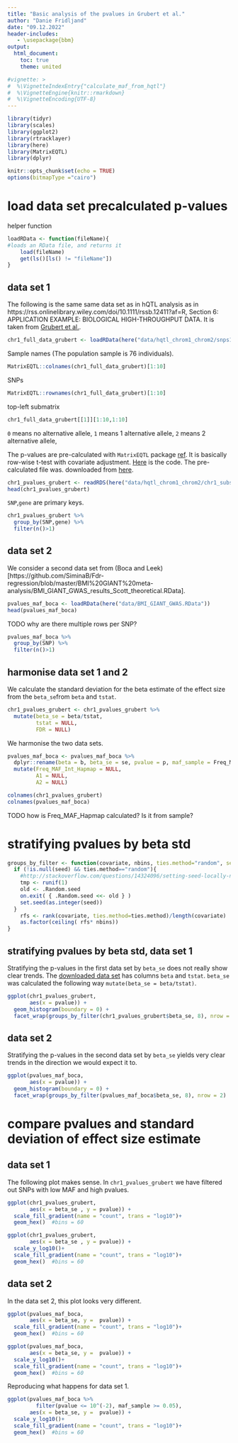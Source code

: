 ```yaml
---
title: "Basic analysis of the pvalues in Grubert et al."
author: "Danie Fridljand"
date: "09.12.2022"
header-includes:
   - \usepackage{bbm}
output:
  html_document:
    toc: true
    theme: united

#vignette: >
#  %\VignetteIndexEntry{"calculate_maf_from_hqtl"}
#  %\VignetteEngine{knitr::rmarkdown}
#  %\VignetteEncoding{UTF-8}
---
```


```r
library(tidyr)
library(scales)
library(ggplot2)
library(rtracklayer)
library(here)
library(MatrixEQTL)
library(dplyr)

knitr::opts_chunk$set(echo = TRUE)
options(bitmapType ="cairo")
```

# load data set precalculated p-values

helper function
```r
loadRData <- function(fileName){
#loads an RData file, and returns it
    load(fileName)
    get(ls()[ls() != "fileName"])
}
```

## data set 1

The following is the same same data set as in hQTL analysis as in https://rss.onlinelibrary.wiley.com/doi/10.1111/rssb.12411?af=R, Section 6: APPLICATION EXAMPLE: BIOLOGICAL HIGH-THROUGHPUT DATA. It is taken from [Grubert et al.](https://linkinghub.elsevier.com/retrieve/pii/S0092867415009642). 
```r
chr1_full_data_grubert <- loadRData(here("data/hqtl_chrom1_chrom2/snps1.filtered.allGT.txt.rda"))
```

Sample names (The population sample is 76 individuals).
```r
MatrixEQTL::colnames(chr1_full_data_grubert)[1:10]
```

SNPs
```r
MatrixEQTL::rownames(chr1_full_data_grubert)[1:10]
```

top-left submatrix
```r
chr1_full_data_grubert[[1]][1:10,1:10]
```
`0` means no alternative allele, `1` means 1 alternative allele, `2` means 2 alternative allele, 

The p-values are pre-calculated with `MatrixEQTL` package [ref](https://academic.oup.com/bioinformatics/article-lookup/doi/10.1093/bioinformatics/bts163). It is basically row-wise t-test with covariate adjustment. [Here](https://github.com/nignatiadis/IHWpaper/blob/master/inst/real_data_examples/hqtl_example_analysis.R) is the code. The pre-calculated file was. downloaded from [here](https://github.com/nignatiadis/IHWpaper/blob/master/inst/extdata/real_data/hqtl_chrom1_chrom2/chr1_subset.Rds).
```r
chr1_pvalues_grubert <- readRDS(here("data/hqtl_chrom1_chrom2/chr1_subset.Rds"))
head(chr1_pvalues_grubert)
```
`SNP`,`gene` are primary keys.
```r
chr1_pvalues_grubert %>%
  group_by(SNP,gene) %>%
  filter(n()>1)
```

## data set 2

We consider a second data set
from (Boca and Leek)[https://github.com/SiminaB/Fdr-regression/blob/master/BMI%20GIANT%20meta-analysis/BMI_GIANT_GWAS_results_Scott_theoretical.RData].
```r
pvalues_maf_boca <- loadRData(here("data/BMI_GIANT_GWAS.RData"))
head(pvalues_maf_boca)
```

TODO why are there multiple rows per SNP?
```r
pvalues_maf_boca %>%
  group_by(SNP) %>%
  filter(n()>1)
```
 
## harmonise data set 1 and 2

We calculate the standard deviation for the beta estimate of the effect size from the `beta_se`from `beta` and `tstat`.
```r
chr1_pvalues_grubert <- chr1_pvalues_grubert %>%
  mutate(beta_se = beta/tstat,
         tstat = NULL,
         FDR = NULL)
```

We harmonise the two data sets.
```r
pvalues_maf_boca <- pvalues_maf_boca %>%
  dplyr::rename(beta = b, beta_se = se, pvalue = p, maf_sample = Freq_MAF_Hapmap) %>%
  mutate(Freq_MAF_Int_Hapmap = NULL,
         A1 = NULL,
         A2 = NULL)

colnames(chr1_pvalues_grubert)
colnames(pvalues_maf_boca)
```
TODO how is Freq_MAF_Hapmap calculated? Is it from sample?

# stratifying pvalues by beta std
```r
groups_by_filter <- function(covariate, nbins, ties.method="random", seed=NULL){
  if (!is.null(seed) && ties.method=="random"){
    #http://stackoverflow.com/questions/14324096/setting-seed-locally-not-globally-in-r?rq=1
    tmp <- runif(1)
    old <- .Random.seed
    on.exit( { .Random.seed <<- old } )
    set.seed(as.integer(seed)) 
  }
	rfs <- rank(covariate, ties.method=ties.method)/length(covariate)
	as.factor(ceiling( rfs* nbins))
}
```

## stratifying pvalues by beta std, data set 1

Stratifying the p-values in the first data set by `beta_se` does not really show clear trends. 
The [downloaded data set](https://github.com/nignatiadis/IHWpaper/blob/master/inst/extdata/real_data/hqtl_chrom1_chrom2/chr1_subset.Rds) has columns `beta` and `tstat`. `beta_se` was calculated the following way `mutate(beta_se = beta/tstat)`.
```r
ggplot(chr1_pvalues_grubert, 
       aes(x = pvalue)) +
  geom_histogram(boundary = 0) +
  facet_wrap(groups_by_filter(chr1_pvalues_grubert$beta_se, 8), nrow = 2)
```

## data set 2

Stratifying the p-values in the second data set by `beta_se` yields very clear trends in the direction we would expect it to.
```r
ggplot(pvalues_maf_boca, 
       aes(x = pvalue)) +
  geom_histogram(boundary = 0) +
  facet_wrap(groups_by_filter(pvalues_maf_boca$beta_se, 8), nrow = 2)
```


# compare pvalues and standard deviation of effect size estimate

## data set 1
The following plot makes sense. In `chr1_pvalues_grubert` we have filtered out SNPs with low MAF and high pvalues. 
```r
ggplot(chr1_pvalues_grubert,
       aes(x = beta_se , y = pvalue)) +
  scale_fill_gradient(name = "count", trans = "log10")+
  geom_hex()  #bins = 60
```

```r
ggplot(chr1_pvalues_grubert,
       aes(x = beta_se , y = pvalue)) +
  scale_y_log10()+
  scale_fill_gradient(name = "count", trans = "log10")+
  geom_hex()  #bins = 60
```

## data set 2

In the data set 2, this plot looks very different.

```r
ggplot(pvalues_maf_boca,
       aes(x = beta_se, y =  pvalue)) +
  scale_fill_gradient(name = "count", trans = "log10")+
  geom_hex()  #bins = 60
```
```r
ggplot(pvalues_maf_boca,
       aes(x = beta_se, y =  pvalue)) +
  scale_y_log10()+
  scale_fill_gradient(name = "count", trans = "log10")+
  geom_hex()  #bins = 60
```

Reproducing what happens for data set 1.
```r
ggplot(pvalues_maf_boca %>%
         filter(pvalue <= 10^(-2), maf_sample >= 0.05),
       aes(x = beta_se, y =  pvalue)) +
  scale_y_log10()+
  scale_fill_gradient(name = "count", trans = "log10")+
  geom_hex()  #bins = 60
```

